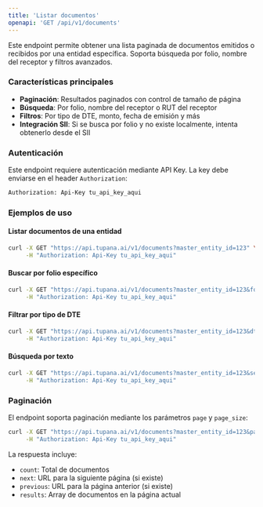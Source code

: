 ```yaml
---
title: 'Listar documentos'
openapi: 'GET /api/v1/documents'
---
```


Este endpoint permite obtener una lista paginada de documentos emitidos o recibidos por una entidad específica. Soporta búsqueda por folio, nombre del receptor y filtros avanzados.

### Características principales

- **Paginación**: Resultados paginados con control de tamaño de página
- **Búsqueda**: Por folio, nombre del receptor o RUT del receptor
- **Filtros**: Por tipo de DTE, monto, fecha de emisión y más
- **Integración SII**: Si se busca por folio y no existe localmente, intenta obtenerlo desde el SII

### Autenticación

Este endpoint requiere autenticación mediante API Key. La key debe enviarse en el header `Authorization`:

```bash
Authorization: Api-Key tu_api_key_aqui
```

### Ejemplos de uso

#### Listar documentos de una entidad
```bash
curl -X GET "https://api.tupana.ai/v1/documents?master_entity_id=123" \
     -H "Authorization: Api-Key tu_api_key_aqui"
```

#### Buscar por folio específico
```bash
curl -X GET "https://api.tupana.ai/v1/documents?master_entity_id=123&folio=12345" \
     -H "Authorization: Api-Key tu_api_key_aqui"
```

#### Filtrar por tipo de DTE
```bash
curl -X GET "https://api.tupana.ai/v1/documents?master_entity_id=123&dte_type__code__in=33,34" \
     -H "Authorization: Api-Key tu_api_key_aqui"
```

#### Búsqueda por texto
```bash
curl -X GET "https://api.tupana.ai/v1/documents?master_entity_id=123&search=Empresa%20ABC" \
     -H "Authorization: Api-Key tu_api_key_aqui"
```

### Paginación

El endpoint soporta paginación mediante los parámetros `page` y `page_size`:

```bash
curl -X GET "https://api.tupana.ai/v1/documents?master_entity_id=123&page=2&page_size=20" \
     -H "Authorization: Api-Key tu_api_key_aqui"
```

La respuesta incluye:
- `count`: Total de documentos
- `next`: URL para la siguiente página (si existe)
- `previous`: URL para la página anterior (si existe)
- `results`: Array de documentos en la página actual 
